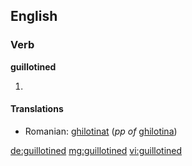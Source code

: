 ==English==

===Verb===
'''guillotined'''

# {{past of|[[guillotine]]}}

====Translations====
* Romanian: [[ghilotinat]] (''pp of'' [[ghilotina]])

[[de:guillotined]]
[[mg:guillotined]]
[[vi:guillotined]]